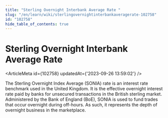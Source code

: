 ```yaml
---
title: "Sterling Overnight Interbank Average Rate "
slug: "/en/learn/wiki/sterlingovernightinterbankaveragerate-102758"
id: "102758"
hide_table_of_contents: true
---
```



# Sterling Overnight Interbank Average Rate 

<ArticleMeta id={102758} updatedAt={'2023-09-26 13:59:02'} />
<div className='border-solid border-b border-t-0 my-4 border-[var(--ifm-color-gray-300)]' />

The Sterling Overnight Index Average (SONIA) rate is an interest rate benchmark used in the United Kingdom. It is the effective overnight interest rate paid by banks for unsecured transactions in the British sterling market. Administered by the Bank of England (BoE), SONIA is used to fund trades that occur overnight during off-hours. As such, it represents the depth of overnight business in the marketplace.
